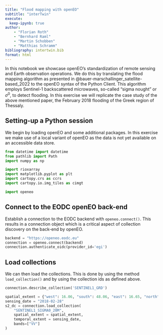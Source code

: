 ```yaml
---
title: "Flood mapping with openEO"
subtitle: "interTwin"
execute:
  keep-ipynb: true
author: 
    - "Florian Roth"
    - "Bernhard Raml"
    - "Martin Schobben"
    - "Matthias Schramm"
bibliography: intertwin.bib
format: html
---
```


In this notebook we showcase openEO's standardization of remote sensing and Earth observation operations. We do this by translating the flood mapping algorithm as presented in @bauer-marschallinger_satellite-based_2022 to the openEO syntax of the Python Client. This algorithm employs Sentinel-1 backscattered microwaves, so-called "sigma nought" or $\sigma^0$, to detect flooding. In this exercise we will replicate the case study of the above mentioned paper, the February 2018 flooding of the Greek region of Thessaly.

## Setting-up a Python session

We begin by loading openEO and some additional packages. In this exercise we make use of a local variant of openEO as the data is not yet available on an accessible data store.

```python
from datetime import datetime
from pathlib import Path
import numpy as np

import rioxarray
import matplotlib.pyplot as plt
import cartopy.crs as ccrs
import cartopy.io.img_tiles as cimgt

import openeo
```

## Connect to the EODC openEO back-end

Establish a connection to the EODC backend with `openeo.connect()`. This results in a connection object which is a critical aspect of collection discovery on the back-end by openEO. 

```python
backend = "https://openeo.eodc.eu"
connection = openeo.connect(backend)
connection.authenticate_oidc(provider_id='egi')
```

## Load collections

We can then load the collections. This is done by using the method `load_collection()` and by using the collection ids as defined above.

```python
connection.describe_collection('SENTINEL1_GRD')
```

```python
spatial_extent = {"west": 16.06, "south": 48.06, "east": 16.65, "north": 48.35}
sensing_date = "2018-02-28"
s2_dc = connection.load_collection(
    "SENTINEL1_SIGMA0_20M",
    spatial_extent = spatial_extent,
    temporal_extent = sensing_date,
    bands=["VV"]
)
```

